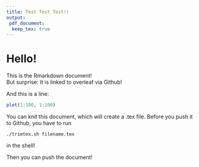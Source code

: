 ```yaml
---
title: Test Test Test!!
output:
 pdf_document:
  keep_tex: true
---
```

# Hello!

This is the Rmarkdown document!  
But surprise: It is linked to overleaf via Github!


And this is a line:  
```r
plot(1:100, 1:100)
```

You can knit this document, which will create a .tex file. Before you push it to Github, you have to run

`./trimtex.sh filename.tex`

in the shell!

Then you can push the document!